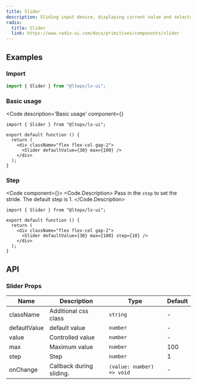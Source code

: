 ```yaml
---
title: Slider
description: Sliding input device, displaying current value and selectable range.
radix:
  title: Slider
  link: https://www.radix-ui.com/docs/primitives/components/slider
---
```



## Examples

### Import

```js copy
import { Slider } from "@ltopx/lx-ui";
```

### Basic usage

<Code 
  description='Basic usage' 
  component={<Basic />}
>
```tsx filename="Slider.tsx" copy
import { Slider } from "@ltopx/lx-ui";

export default function () {
  return (
    <div className="flex flex-col gap-2">
      <Slider defaultValue={30} max={100} />
    </div>
  );
}
```
</Code>

### Step

<Code component={<Step />}>
<Code.Description>
Pass in the `step` to set the stride. The default step is 1.
</Code.Description>
```tsx filename="Slider.tsx" copy
import { Slider } from "@ltopx/lx-ui";

export default function () {
  return (
    <div className="flex flex-col gap-2">
      <Slider defaultValue={30} max={100} step={10} />
    </div>
  );
}
```
</Code>

## API

### Slider Props

| Name         | Description              | Type                      | Default |
| ------------ | ------------------------ | ------------------------- | ------- |
| className    | Additional css class     | `string`                  | -       |
| defaultValue | default value            | `number`                  | -       |
| value        | Controlled value         | `number`                  | -       |
| max          | Maximum value            | `number`                  | 100     |
| step         | Step                     | `number`                  | 1       |
| onChange     | Callback during sliding. | `(value: number) => void` | -       |
